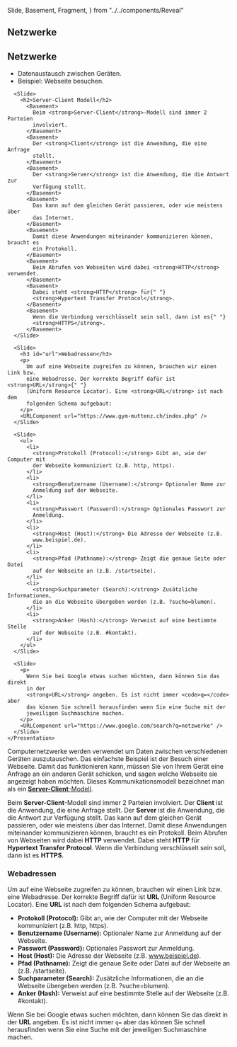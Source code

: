   Slide,
  Basement,
  Fragment,
} from "../../components/Reveal"

<Chapter>

<h2 id="networks">Netzwerke</h2>

<Presentation>
      <Slide>
        <h2 id="networks">Netzwerke</h2>
        <ul>
          <li>Datenaustausch zwischen Geräten.</li>
          <li>Beispiel: Webseite besuchen.</li>
        </ul>
      </Slide>

      <Slide>
        <h2>Server-Client Modell</h2>
          <Basement>
            Beim <strong>Server-Client</strong>-Modell sind immer 2 Parteien
            involviert.
          </Basement>
          <Basement>
            Der <strong>Client</strong> ist die Anwendung, die eine Anfrage
            stellt.
          </Basement>
          <Basement>
            Der <strong>Server</strong> ist die Anwendung, die die Antwort zur
            Verfügung stellt.
          </Basement>
          <Basement>
            Das kann auf dem gleichen Gerät passieren, oder wie meistens über
            das Internet.
          </Basement>
          <Basement>
            Damit diese Anwendungen miteinander kommunizieren können, braucht es
            ein Protokoll.
          </Basement>
          <Basement>
            Beim Abrufen von Webseiten wird dabei <strong>HTTP</strong> verwendet.
          </Basement>
          <Basement>
            Dabei steht <strong>HTTP</strong> für{" "}
            <strong>Hypertext Transfer Protocol</strong>.
          </Basement>
          <Basement>
            Wenn die Verbindung verschlüsselt sein soll, dann ist es{" "}
            <strong>HTTPS</strong>.
          </Basement>
      </Slide>

      <Slide>
        <h3 id="url">Webadressen</h3>
        <p>
          Um auf eine Webseite zugreifen zu können, brauchen wir einen Link bzw.
          eine Webadresse. Der korrekte Begriff dafür ist <strong>URL</strong>{" "}
          (Uniform Resource Locator). Eine <strong>URL</strong> ist nach dem
          folgenden Schema aufgebaut:
        </p>
        <URLComponent url="https://www.gym-muttenz.ch/index.php" />
      </Slide>

      <Slide>
        <ul>
          <li>
            <strong>Protokoll (Protocol):</strong> Gibt an, wie der Computer mit
            der Webseite kommuniziert (z.B. http, https).
          </li>
          <li>
            <strong>Benutzername (Username):</strong> Optionaler Name zur
            Anmeldung auf der Webseite.
          </li>
          <li>
            <strong>Passwort (Password):</strong> Optionales Passwort zur
            Anmeldung.
          </li>
          <li>
            <strong>Host (Host):</strong> Die Adresse der Webseite (z.B.
            www.beispiel.de).
          </li>
          <li>
            <strong>Pfad (Pathname):</strong> Zeigt die genaue Seite oder Datei
            auf der Webseite an (z.B. /startseite).
          </li>
          <li>
            <strong>Suchparameter (Search):</strong> Zusätzliche Informationen,
            die an die Webseite übergeben werden (z.B. ?suche=blumen).
          </li>
          <li>
            <strong>Anker (Hash):</strong> Verweist auf eine bestimmte Stelle
            auf der Webseite (z.B. #kontakt).
          </li>
        </ul>
      </Slide>

      <Slide>
        <p>
          Wenn Sie bei Google etwas suchen möchten, dann können Sie das direkt
          in der
          <strong>URL</strong> angeben. Es ist nicht immer <code>q=</code> aber
          das können Sie schnell herausfinden wenn Sie eine Suche mit der
          jeweiligen Suchmaschine machen.
        </p>
        <URLComponent url="https://www.google.com/search?q=netzwerke" />
      </Slide>
    </Presentation>

Computernetzwerke werden verwendet um Daten zwischen verschiedenen Geräten
auszutauschen. Das einfachste Beispiel ist der Besuch einer Webseite. Damit das
funktionieren kann, müssen Sie von Ihrem Gerät eine Anfrage an ein anderen Gerät
schicken, und sagen welche Webseite sie angezeigt haben möchten. Dieses
Kommunikationsmodell bezeichnet man als ein
[**Server-Client**-Modell](#server-client).


<Example id="server-client" title="Server-Client Modell">

Beim **Server-Client**-Modell sind immer 2 Parteien involviert. Der **Client**
ist die Anwendung, die eine Anfrage stellt. Der **Server** ist die Anwendung,
die die Antwort zur Verfügung stellt. Das kann auf dem gleichen Gerät passieren,
oder wie meistens über das Internet. Damit diese Anwendungen miteinander
kommunizieren können, braucht es ein Protokoll. Beim Abrufen von Webseiten wird
dabei **HTTP** verwendet. Dabei steht **HTTP** für **Hypertext Transfer
Protocol**. Wenn die Verbindung verschlüsselt sein soll, dann ist es **HTTPS**.

<ServerClientDiagram />

</Example>

<h3 id="url">Webadressen</h3>

Um auf eine Webseite zugreifen zu können, brauchen wir einen Link bzw. eine
Webadresse. Der korrekte Begriff dafür ist **URL** (Uniform Resource Locator).
Eine **URL** ist nach dem folgenden Schema aufgebaut:

<URLComponent url="https://www.gym-muttenz.ch/index.php" />

- **Protokoll (Protocol):** Gibt an, wie der Computer mit der Webseite
  kommuniziert (z.B. http, https).
- **Benutzername (Username):** Optionaler Name zur Anmeldung auf der Webseite.
- **Passwort (Password):** Optionales Passwort zur Anmeldung.
- **Host (Host):** Die Adresse der Webseite (z.B. www.beispiel.de).
- **Pfad (Pathname):** Zeigt die genaue Seite oder Datei auf der Webseite an
  (z.B. /startseite).
- **Suchparameter (Search):** Zusätzliche Informationen, die an die Webseite
  übergeben werden (z.B. ?suche=blumen).
- **Anker (Hash):** Verweist auf eine bestimmte Stelle auf der Webseite (z.B.
  #kontakt).

Wenn Sie bei Google etwas suchen möchten, dann können Sie das direkt in der
**URL** angeben. Es ist nicht immer `q=` aber das können Sie schnell
herausfinden wenn Sie eine Suche mit der jeweiligen Suchmaschine machen.

<URLComponent url="https://www.google.com/search?q=netzwerke" />

</Chapter>
